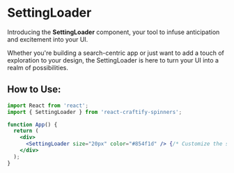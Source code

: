 
<Meta title="Spinners/SettingLoader" component={SettingLoader} />

# SettingLoader

Introducing the **SettingLoader** component, your tool to infuse anticipation and excitement into your UI.  

Whether you're building a search-centric app or just want to add a touch of exploration to your design, the SettingLoader is here to turn your UI into a realm of possibilities.

## How to Use:

```jsx
import React from 'react';
import { SettingLoader } from 'react-craftify-spinners';

function App() {
  return (
    <div>
      <SettingLoader size="20px" color="#854f1d" /> {/* Customize the size and color as needed */}
    </div>
  );
}

```